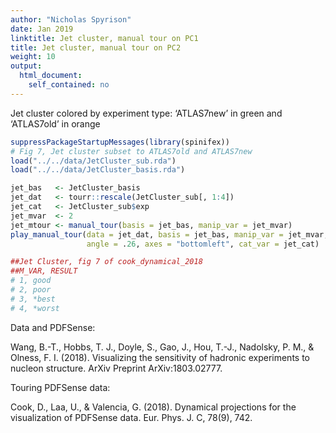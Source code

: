 ```yaml
---
author: "Nicholas Spyrison"
date: Jan 2019
linktitle: Jet cluster, manual tour on PC1
title: Jet cluster, manual tour on PC2
weight: 10
output: 
  html_document:
    self_contained: no
---
```


Jet cluster colored by experiment type: ‘ATLAS7new’
in green and ‘ATLAS7old’ in orange

```r
suppressPackageStartupMessages(library(spinifex))
# Fig 7, Jet cluster subset to ATLAS7old and ATLAS7new
load("../../data/JetCluster_sub.rda")
load("../../data/JetCluster_basis.rda")

jet_bas   <- JetCluster_basis
jet_dat   <- tourr::rescale(JetCluster_sub[, 1:4])
jet_cat   <- JetCluster_sub$exp
jet_mvar  <- 2
jet_mtour <- manual_tour(basis = jet_bas, manip_var = jet_mvar)
play_manual_tour(data = jet_dat, basis = jet_bas, manip_var = jet_mvar, 
                 angle = .26, axes = "bottomleft", cat_var = jet_cat)

##Jet Cluster, fig 7 of cook_dynamical_2018
##M_VAR, RESULT
# 1, good
# 2, poor
# 3, *best
# 4, *worst
```

Data and PDFSense:

Wang, B.-T., Hobbs, T. J., Doyle, S., Gao, J., Hou, T.-J., Nadolsky, P. M., & Olness, F. I. (2018). Visualizing the sensitivity of hadronic experiments to nucleon structure. ArXiv Preprint ArXiv:1803.02777.

Touring PDFSense data:

Cook, D., Laa, U., & Valencia, G. (2018). Dynamical projections for the visualization of PDFSense data. Eur. Phys. J. C, 78(9), 742.
